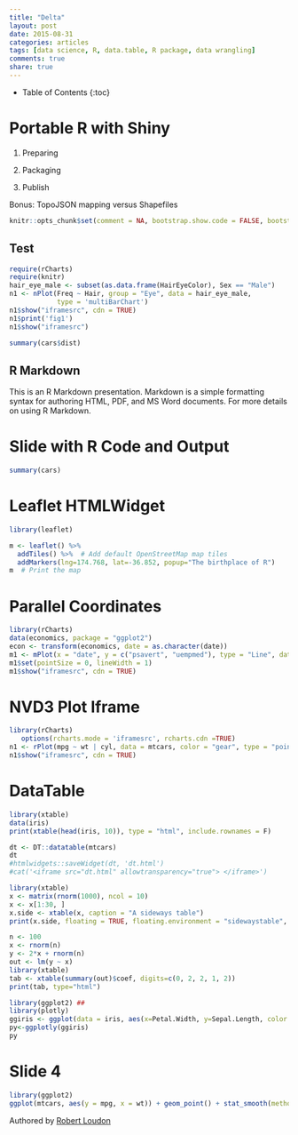 ```yaml
---
title: "Delta"
layout: post
date: 2015-08-31
categories: articles
tags: [data science, R, data.table, R package, data wrangling]
comments: true
share: true
---
```

  
* Table of Contents
{:toc}


# Portable R with Shiny

1. Preparing

2. Packaging

3. Publish

Bonus: TopoJSON mapping versus Shapefiles

```r
knitr::opts_chunk$set(comment = NA, bootstrap.show.code = FALSE, bootstrap.show.output = FALSE, message=F, warning=F, error=F)

```



## Test

```r
require(rCharts)
require(knitr)
hair_eye_male <- subset(as.data.frame(HairEyeColor), Sex == "Male")
n1 <- nPlot(Freq ~ Hair, group = "Eye", data = hair_eye_male, 
            type = 'multiBarChart')
n1$show("iframesrc", cdn = TRUE)
n1$print('fig1')
n1$show("iframesrc")

```

```r
summary(cars$dist)

```



## R Markdown

This is an R Markdown presentation. Markdown is a simple formatting syntax for authoring HTML, PDF, and MS Word documents. For more details on using R Markdown.



# Slide with R Code and Output

```r
summary(cars)
```

# Leaflet HTMLWidget

```r
library(leaflet)

m <- leaflet() %>%
  addTiles() %>%  # Add default OpenStreetMap map tiles
  addMarkers(lng=174.768, lat=-36.852, popup="The birthplace of R")
m  # Print the map
```

# Parallel Coordinates

```r
library(rCharts)
data(economics, package = "ggplot2")
econ <- transform(economics, date = as.character(date))
m1 <- mPlot(x = "date", y = c("psavert", "uempmed"), type = "Line", data = econ)
m1$set(pointSize = 0, lineWidth = 1)
m1$show("iframesrc", cdn = TRUE)
```

# NVD3 Plot Iframe

```r
library(rCharts)
   options(rcharts.mode = 'iframesrc', rcharts.cdn =TRUE)
n1 <- rPlot(mpg ~ wt | cyl, data = mtcars, color = "gear", type = "point")
n1$show("iframesrc", cdn = TRUE)
```

# DataTable

```r
library(xtable)
data(iris)
print(xtable(head(iris, 10)), type = "html", include.rownames = F)

dt <- DT::datatable(mtcars)
dt
#htmlwidgets::saveWidget(dt, 'dt.html')
#cat('<iframe src="dt.html" allowtransparency="true"> </iframe>')
```

```r
library(xtable)
x <- matrix(rnorm(1000), ncol = 10)
x <- x[1:30, ]
x.side <- xtable(x, caption = "A sideways table")
print(x.side, floating = TRUE, floating.environment = "sidewaystable", type="html")
```

```r
n <- 100
x <- rnorm(n)
y <- 2*x + rnorm(n)
out <- lm(y ~ x)
library(xtable)
tab <- xtable(summary(out)$coef, digits=c(0, 2, 2, 1, 2))
print(tab, type="html")
```


```r
library(ggplot2) ##
library(plotly)
ggiris <- ggplot(data = iris, aes(x=Petal.Width, y=Sepal.Length, color = Species))  + geom_point() + stat_smooth(method = "lm")  + theme_bw() 
py<-ggplotly(ggiris) 
py


```

# Slide 4

```r
library(ggplot2)
ggplot(mtcars, aes(y = mpg, x = wt)) + geom_point() + stat_smooth(method = "lm")
```


Authored by [Robert Loudon](mailto:robert.loudon@deancare.com)
